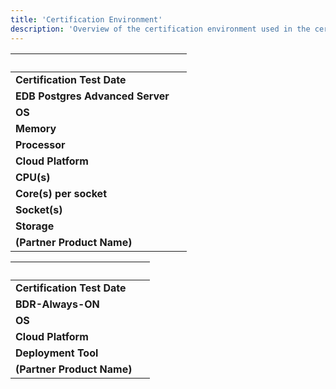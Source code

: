 ```yaml
---
title: 'Certification Environment'
description: 'Overview of the certification environment used in the certification of <PartnerProductName>'
---
```


|  &nbsp;    | &nbsp; |
| ----------- | ----------- |
| **Certification Test Date**      |       |
| **EDB Postgres Advanced Server**  |      |
| **OS**      |        |
| **Memory**      |        |
| **Processor**   |        |
| **Cloud Platform**      |       |
| **CPU(s)**   |       |
| **Core(s) per socket**  |       |
| **Socket(s)**  |       |
| **Storage**  |      |
| **(Partner Product Name)**  |      |


|  &nbsp;    | &nbsp; |
| ----------- | ----------- |
| **Certification Test Date**|       |
| **BDR-Always-ON**|      |
| **OS**|         |
| **Cloud Platform**|       |
| **Deployment Tool**|        |
| **(Partner Product Name)**  |      |
